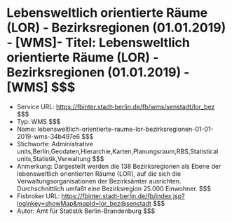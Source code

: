 # Lebensweltlich orientierte Räume (LOR) - Bezirksregionen (01.01.2019) - [WMS]- Titel: Lebensweltlich orientierte Räume (LOR) - Bezirksregionen (01.01.2019) - [WMS] $$$
- Service URL: https://fbinter.stadt-berlin.de/fb/wms/senstadt/lor_bez $$$
- Typ: WMS $$$
- Name: lebensweltlich-orientierte-raume-lor-bezirksregionen-01-01-2019-wms-34b497e6 $$$
- Stichworte: Administrative units,Berlin,Geodaten,Hierarchie,Karten,Planungsraum,RBS,Statistical units,Statistik,Verwaltung $$$
- Anmerkung: Dargestellt werden  die 138 Bezirksregionen als Ebene der lebensweltlich orientierten Räume (LOR), auf die sich die Verwaltungsorganisationen der Bezirksämter ausrichten. Durchschnittlich umfaßt eine Bezirksregion 25.000 Einwohner. $$$
- Fisbroker URL: https://fbinter.stadt-berlin.de/fb/index.jsp?loginkey=showMap&mapId=lor_bez@senstadt $$$
- Autor: Amt für Statistik Berlin-Brandenburg $$$
